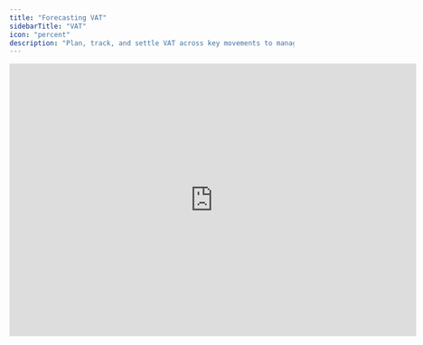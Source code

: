 ```yaml
---
title: "Forecasting VAT"
sidebarTitle: "VAT"
icon: "percent"
description: "Plan, track, and settle VAT across key movements to manage your cash flow effectively."
---
```


<iframe width="720" height="483" src="https://www.loom.com/embed/e6d978dfd59a41579648c22d90f767f5?sid=2a7dfe75-34a6-4783-b5be-9b96f166a51d" frameborder="0" webkitallowfullscreen mozallowfullscreen allowfullscreen />

## Overview

VAT is a common liability that significantly affects cash flow. It involves several components, each requiring its own forecasting approach. This guide outlines these movements and offers strategies to balance forecasting accuracy with the effort required.

If simplicity is your priority, consider a basic approach. For example, you might assume last month’s VAT value remains constant for all future periods or use a percentage of revenue to approximate VAT liabilities going forward.

## Basics

Your VAT liability can be broken down into four main movements:

1. Beginning value

2. Additions during the month

3. Detractions during the month

4. Settlements during the month

### Beginning value

Include the beginning value to reflect accumulated liabilities. Use a formula that references the ending value of the previous period to accurately carry forward the balance.

### Additions and subtractions

When forecasting additions and subtractions, determine which P\&L and balance sheet movements are subject to VAT. Decide on the level of detail needed—broad assumptions may be enough for a reliable forecast.

* **Detraction during the month** = Total cost \* Assumed % of costs with VAT \* VAT%

* **Additions during the month** = Total income \* Assumed % of income with VAT \* VAT%

To simplify your calculations, create subtotals for “Total costs” and “Total income” before applying VAT percentages.

### Settlements

Define the frequency of VAT settlements (bi-annually, quarterly, or monthly). Then, use conditional formulas (e.g., IF statements) to apply different settlement rules for each period.

### Mapping VAT accounts from the general ledger

The way you map VAT accounts depends on your chart of accounts. In some cases, grouping all VAT accounts together makes sense. In others, mapping each VAT account to its own line item is more appropriate.

### Bridging actuals and forecasts

Structure your forecasts to mirror your bookkeeping workflows. Align your model’s logic with the journal entries that appear throughout the year. If needed, consult your bookkeeper to understand these entries and ensure your forecast set-up accurately reflects real-world accounting practices.